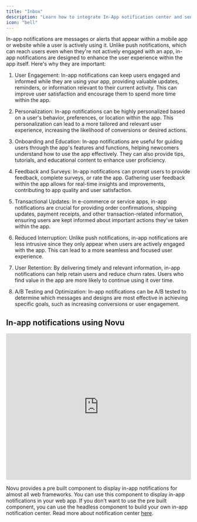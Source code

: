 ```yaml
---
title: "Inbox"
description: "Learn how to integrate In-App notification center and send In-App notification using Novu"
icon: "bell"
---
```


In-app notifications are messages or alerts that appear within a mobile app or website while a user is actively using it. Unlike push notifications, which can reach users even when they're not actively engaged with an app, in-app notifications are designed to enhance the user experience within the app itself. Here's why they are important:

1. User Engagement: In-app notifications can keep users engaged and informed while they are using your app, providing valuable updates, reminders, or information relevant to their current activity. This can improve user satisfaction and encourage them to spend more time within the app.

2. Personalization: In-app notifications can be highly personalized based on a user's behavior, preferences, or location within the app. This personalization can lead to a more tailored and relevant user experience, increasing the likelihood of conversions or desired actions.

3. Onboarding and Education: In-app notifications are useful for guiding users through the app's features and functions, helping newcomers understand how to use the app effectively. They can also provide tips, tutorials, and educational content to enhance user proficiency.

4. Feedback and Surveys: In-app notifications can prompt users to provide feedback, complete surveys, or rate the app. Gathering user feedback within the app allows for real-time insights and improvements, contributing to app quality and user satisfaction.

5. Transactional Updates: In e-commerce or service apps, in-app notifications are crucial for providing order confirmations, shipping updates, payment receipts, and other transaction-related information, ensuring users are kept informed about important actions they've taken within the app.

6. Reduced Interruption: Unlike push notifications, in-app notifications are less intrusive since they only appear when users are actively engaged with the app. This can lead to a more seamless and focused user experience.

7. User Retention: By delivering timely and relevant information, in-app notifications can help retain users and reduce churn rates. Users who find value in the app are more likely to continue using it over time.

8. A/B Testing and Optimization: In-app notifications can be A/B tested to determine which messages and designs are most effective in achieving specific goals, such as increasing conversions or user engagement.

## In-app notifications using Novu

<iframe
  src="https://www.loom.com/embed/e1a6a16b024a408eafb15dfcc2d2e0c3"
  width="100%"
  height="400px"
  frameBorder="0"
  allowFullScreen
></iframe>

Novu provides a pre built component to display in-app notifications for almost all web frameworks. You can use this component to display in-app notifications in your web app. If you don't want to use the pre built component, you can use the headless component to build your own in-app notification center. Read more about notification center [here](/notification-center/introduction).
